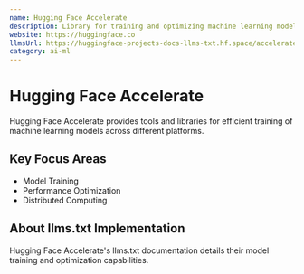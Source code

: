 ```yaml
---
name: Hugging Face Accelerate
description: Library for training and optimizing machine learning models
website: https://huggingface.co
llmsUrl: https://huggingface-projects-docs-llms-txt.hf.space/accelerate/llms.txt
category: ai-ml
---
```


# Hugging Face Accelerate

Hugging Face Accelerate provides tools and libraries for efficient training of machine learning models across different platforms.

## Key Focus Areas

- Model Training
- Performance Optimization
- Distributed Computing

## About llms.txt Implementation

Hugging Face Accelerate's llms.txt documentation details their model training and optimization capabilities.
